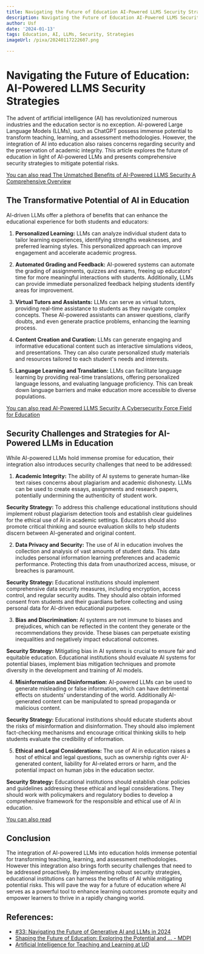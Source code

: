 ```yaml
---
title: Navigating the Future of Education AI-Powered LLMS Security Strategies
description: Navigating the Future of Education AI-Powered LLMS Security Strategies
author: Usf
date: '2024-01-13'
tags: Education, AI, LLMs, Security, Strategies
imageUrl: /pixa/20240117222607.png

---
```

# Navigating the Future of Education:  AI-Powered  LLMS Security Strategies

The advent of artificial intelligence  (AI) has revolutionized numerous industries and the education sector is no exception. AI-powered Large Language Models (LLMs), such as ChatGPT possess immense potential to transform teaching, learning, and assessment methodologies.  However, the integration of  AI into  education also raises concerns  regarding security and the preservation of  academic integrity. This article explores the future of education in light of AI-powered LLMs and presents comprehensive security strategies to mitigate potential risks.

[You can also read The Unmatched Benefits of AI-Powered LLMS Security A  Comprehensive Overview](The%20Unmatched%20Benefits%20of%20AI-Powered%20LLMS%20Security%20A%20Comprehensive%20Overview)


## The Transformative  Potential of AI  in Education

AI-driven LLMs offer a plethora of benefits that can enhance the educational experience for both students and  educators:

1. **Personalized Learning:** LLMs can analyze individual student data to tailor learning experiences, identifying strengths weaknesses, and preferred learning styles. This personalized approach can  improve engagement and accelerate academic progress.

2. **Automated Grading and Feedback:**  AI-powered systems can automate the grading of assignments,  quizzes and exams,  freeing up educators' time  for more meaningful interactions with students. Additionally, LLMs can provide immediate  personalized feedback helping students identify areas for improvement.

3. **Virtual Tutors and Assistants:** LLMs can serve  as virtual tutors, providing real-time assistance to students as they navigate complex concepts. These AI-powered assistants can answer questions, clarify  doubts, and even generate practice problems, enhancing the learning process.

4. **Content Creation and Curation:** LLMs can generate engaging and informative educational content such as interactive simulations  videos, and presentations. They can also curate personalized study materials and resources tailored to each  student's needs and interests.

5.  **Language Learning and Translation:** LLMs can facilitate language learning by providing real-time translations, offering personalized language lessons, and evaluating language proficiency. This can break down language barriers and make  education more accessible to diverse populations.

[You can also read AI-Powered LLMS Security A Cybersecurity Force Field  for Education](AI-Powered%20LLMS%20Security%20A%20Cybersecurity%20Force%20Field%20for%20Education)


##  Security Challenges and Strategies for AI-Powered LLMs in Education

While AI-powered LLMs hold immense promise  for education, their integration also introduces security  challenges that need to be addressed:

1. **Academic Integrity:** The ability of AI systems to generate  human-like  text  raises concerns about plagiarism and academic dishonesty. LLMs can  be used to create essays, assignments and  research papers, potentially undermining the authenticity of student work.

**Security Strategy:** To  address  this challenge educational institutions should  implement  robust plagiarism detection tools and establish clear guidelines for the ethical use of AI in academic settings. Educators should also  promote critical  thinking  and source evaluation skills to help students discern  between AI-generated and original content.

2. **Data Privacy and Security:** The use of  AI in education involves the collection and  analysis of vast amounts of student  data.  This data includes personal information learning preferences and academic performance. Protecting this data from unauthorized access, misuse, or breaches is paramount.

**Security Strategy:** Educational institutions should  implement comprehensive data security measures, including  encryption, access control, and regular security audits. They should also obtain informed  consent from students and their guardians before collecting and using personal data for AI-driven educational  purposes.

3. **Bias and Discrimination:** AI systems are not immune to biases and prejudices, which can be reflected in  the content they generate or the recommendations they provide. These biases can perpetuate existing inequalities and negatively impact educational  outcomes.

**Security Strategy:** Mitigating bias in AI systems is crucial  to ensure fair and equitable education. Educational institutions should evaluate AI systems for potential  biases, implement bias  mitigation  techniques and promote diversity in the development and training of AI models.

4. **Misinformation and Disinformation:** AI-powered LLMs can be used to generate misleading or false information,  which can  have detrimental effects on students' understanding of the world. Additionally AI-generated content can be manipulated to spread propaganda or malicious content.

**Security Strategy:** Educational institutions should  educate students  about the risks of misinformation and disinformation. They should also implement fact-checking  mechanisms  and encourage critical thinking  skills to help  students evaluate the  credibility of information.

5. **Ethical and Legal Considerations:** The use of AI  in education raises a host of ethical and legal questions, such as ownership rights over  AI-generated content, liability for AI-related errors or harm, and the potential  impact on human jobs in the education sector.

**Security Strategy:** Educational institutions should establish clear policies and guidelines addressing these ethical and legal considerations. They should  work  with policymakers and regulatory bodies to develop a comprehensive framework for the responsible and  ethical use of AI  in  education.

[You can also read ]()


## Conclusion

The integration of AI-powered  LLMs into education  holds immense potential for transforming teaching, learning, and  assessment methodologies. However this  integration also brings forth security challenges that need to be addressed proactively. By implementing  robust  security strategies, educational institutions can harness the benefits of AI while mitigating potential risks. This will pave the way for a future of education where AI serves  as a powerful tool  to enhance learning outcomes promote equity and empower learners to thrive in a rapidly changing world.

## References:
- [#33: Navigating the Future of Generative AI and LLMs in 2024](https://www.linkedin.com/pulse/33-navigating-future-generative-ai-llms-2024-deepak-seth-d8pmc?trk=article-ssr-frontend-pulse_more-articles_related-content-card)
- [Shaping the Future of Education: Exploring the Potential and ... - MDPI](https://www.mdpi.com/2227-7102/13/7/692)
- [Artificial Intelligence for Teaching and Learning at UD](https://www.udel.edu/home/artificial-intelligence/)
